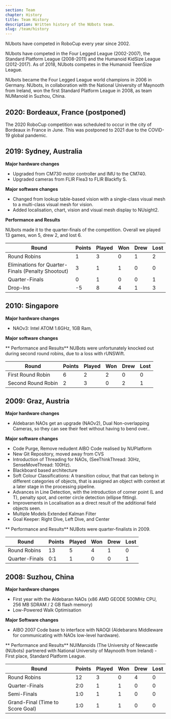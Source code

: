 ```yaml
---
section: Team
chapter: History
title: Team History
description: Written history of the NUbots team.
slug: /team/history
---
```


NUbots have competed in RoboCup every year since 2002.

NUbots have competed in the Four Legged League (2002-2007), the Standard Platform League (2008-2011) and the Humanoid KidSize League (2012-2017). As of 2018, NUbots competes in the Humanoid TeenSize League.

NUbots became the Four Legged League world champions in 2006 in Germany. NUbots, in collaboration with the National University of Maynooth from Ireland, won the first Standard Platform League in 2008, as team NUManoid in Suzhou, China.

## 2020: Bordeaux, France (postponed)

The 2020 RoboCup competition was scheduled to occur in the city of Bordeaux in France in June. This was postponed to 2021 due to the COVID-19 global pandemic.

## 2019: Sydney, Australia

**Major hardware changes**

- Upgraded from CM730 motor controller and IMU to the CM740.
- Upgraded cameras from FLIR Flea3 to FLIR Blackfly S.

**Major software changes**

- Changed from lookup table-based vision with a single-class visual mesh to a multi-class visual mesh for vision.
- Added localisation, chart, vision and visual mesh display to NUsight2.

**Performance and Results**

NUbots made it to the quarter-finals of the competition. Overall we played 13 games, won 5, drew 2, and lost 6.

| Round                                              | Points | Played | Won | Drew | Lost |
| -------------------------------------------------- | ------ | ------ | --- | ---- | ---- |
| Round Robins                                       | 1      | 3      | 0   | 1    | 2    |
| Eliminations for Quarter-Finals (Penalty Shootout) | 3      | 1      | 1   | 0    | 0    |
| Quarter-Finals                                     | 0      | 1      | 0   | 0    | 1    |
| Drop-Ins                                           | -5     | 8      | 4   | 1    | 3    |

## 2010: Singapore

**Major hardware changes**

- NAOv3: Intel ATOM 1.6GHz, 1GB Ram,

**Major software changes**

** Performance and Results**
NUBots were unfortunately knocked out during second round robins, due to a loss with rUNSWift.

| Round              | Points | Played | Won | Drew | Lost |
| ------------------ | ------ | ------ | --- | ---- | ---- |
| First Round Robin  | 6      | 2      | 2   | 0    | 0    |
| Second Round Robin | 2      | 3      | 0   | 2    | 1    |

## 2009: Graz, Austria

**Major hardware changes**

- Aldebaran NAOs get an upgrade (NAOv2), Dual Non-overlapping Cameras, so they can see their feet without having to bend over..

**Major software changes**

- Code Purge, Remove redudent AIBO Code realised by NUPlatform
- New Git Repository, moved away from CVS
- Introduction of Threading for NAOs, (SeeThinkThread: 30Hz, SenseMoveThread: 100Hz).
- Blackboard based architecture
- Soft Colour Classifications: A transition colour, that that can belong in different categories of objects, that is assigned an object with context at a later stage in the processing pipeline.
- Advances in Line Detection, with the introduction of corner point (L and T), penalty spot, and center circle detection (ellipse fitting).
- Improvements in Localisation as a direct result of the additional field objects seen.
- Multiple Models Extended Kalman Filter
- Goal Keeper: Right Dive, Left Dive, and Center

** Performance and Results**
NUBots were quarter-finalists in 2009.

| Round          | Points | Played | Won | Drew | Lost |
| -------------- | ------ | ------ | --- | ---- | ---- |
| Round Robins   | 13     | 5      | 4   | 1    | 0    |
| Quarter-Finals | 0:1    | 1      | 0   | 0    | 1    |

## 2008: Suzhou, China

**Major hardware changes**

- First year with the Aldebaran NAOs (x86 AMD GEODE 500MHz CPU, 256 MB SDRAM / 2 GB flash memory)
- Low-Powered Walk Optimisation

**Major Software changes**

- AIBO 2007 Code base to interface with NAOQI (Aldebarans Middleware for communicating with NAOs low-level hardware).

** Performance and Results**
NUIManoids (The University of Newcastle (NUbots) partnered with National University of Maynooth from Ireland) - First place, Standard Platform League.

| Round                            | Points | Played | Won | Drew | Lost |
| -------------------------------- | ------ | ------ | --- | ---- | ---- |
| Round Robins                     | 12     | 3      | 0   | 4    | 0    |
| Quarter-Finals                   | 2:0    | 1      | 1   | 0    | 0    |
| Semi-Finals                      | 1:0    | 1      | 1   | 0    | 0    |
| Grand-Final (Time to Score Goal) | 1:0    | 1      | 1   | 0    | 0    |

